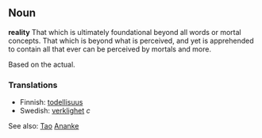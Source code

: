 ==Noun==
'''reality'''
That which is ultimately foundational beyond all words or mortal concepts. That which is beyond what is perceived, and yet is apprehended to contain all that ever can be perceived by mortals and more. 

Based on the actual.

=== Translations ===
*Finnish: [[todellisuus]]
*Swedish: [[verklighet]] ''c''

See also: [[Tao]] [[Ananke]]